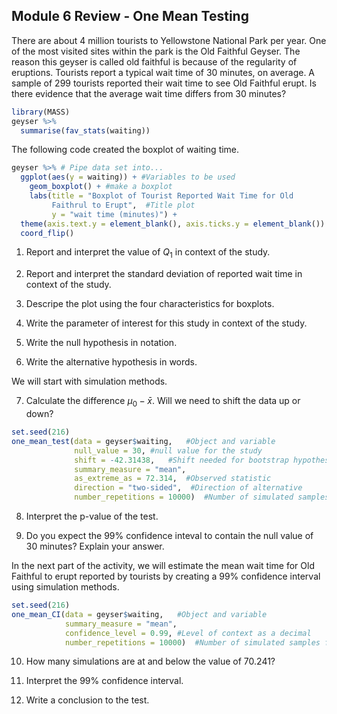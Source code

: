 ## Module 6 Review - One Mean Testing

There are about 4 million tourists to Yellowstone National Park per year.  One of the most visited sites within the park is the Old Faithful Geyser.  The reason this geyser is called old faithful is because of the regularity of eruptions.  Tourists report a typical wait time of 30 minutes, on average.  A sample of 299 tourists reported their wait time to see Old Faithful erupt.  Is there evidence that the average wait time differs from 30 minutes?



```r
library(MASS)
geyser %>%
  summarise(fav_stats(waiting))
```

The following code created the boxplot of waiting time. 
```r
geyser %>% # Pipe data set into...
  ggplot(aes(y = waiting)) + #Variables to be used
    geom_boxplot() + #make a boxplot
    labs(title = "Boxplot of Tourist Reported Wait Time for Old 
         Faithrul to Erupt",  #Title plot
         y = "wait time (minutes)") +
  theme(axis.text.y = element_blank(), axis.ticks.y = element_blank()) +
  coord_flip()
```

	
1.  Report and interpret the value of $Q_1$ in context of the study.

\vspace{0.5in}

2.  Report and interpret the standard deviation of reported wait time in context of the study.
\vspace{0.2in}

3.  Descripe the plot using the four characteristics for boxplots.

\vspace{1in}

4. Write the parameter of interest for this study in context of the study.  


\vspace{0.8in}

5. Write the null hypothesis in notation.

\vspace{0.5in}

6. Write the alternative hypothesis in words.

\vspace{0.8in}

We will start with simulation methods. 
	
7.  Calculate the difference $\mu_0 - \bar{x}$.  Will we need to shift the data up or down?
\vspace{0.5in}

```r
set.seed(216)
one_mean_test(data = geyser$waiting,   #Object and variable
              null_value = 30, #null value for the study
              shift = -42.31438,   #Shift needed for bootstrap hypothesis test
              summary_measure = "mean", 
              as_extreme_as = 72.314,  #Observed statistic
              direction = "two-sided",  #Direction of alternative
              number_repetitions = 10000)  #Number of simulated samples for null distribution
```

8. Interpret the p-value of the test.

\vspace{1in}

9. Do you expect the 99\% confidence inteval to contain the null value of 30 minutes?  Explain your answer.

\vspace{1in}

In the next part of the activity, we will estimate the mean wait time for Old Faithful to erupt reported by tourists by creating a 99\% confidence interval using simulation methods.

```r
set.seed(216)
one_mean_CI(data = geyser$waiting,   #Object and variable
            summary_measure = "mean", 
            confidence_level = 0.99, #Level of context as a decimal
            number_repetitions = 10000)  #Number of simulated samples for null distribution
```

10.  How many simulations are at and below the value of 70.241?

\vspace{1in}

11. Interpret the 99\% confidence interval.

\vspace{1in}


12. Write a conclusion to the test.

\vspace{1in}

\newpage

